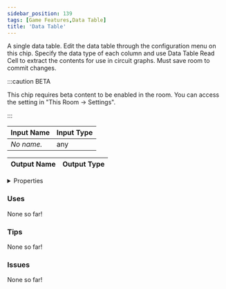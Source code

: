 ```yaml
---
sidebar_position: 139
tags: [Game Features,Data Table]
title: 'Data Table'
---
```


A single data table. Edit the data table through the configuration menu on this chip. Specify the data type of each column and use Data Table Read Cell to extract the contents for use in circuit graphs. Must save room to commit changes.

:::caution BETA

This chip requires beta content to be enabled in the room. You can access the setting in "This Room -> Settings".

:::


<EsbSvg />

| Input Name | Input Type |
|-----------|-----------|
| *No name.* | any |

| Output Name | Output Type |
|-----------|-----------|


<details>
  <summary>Properties</summary>
  <div>
    <div>
    <table>
      <thead>
        <tr>
          <th>Is beta required?</th>
          <th>✅</th>
        </tr>
        <tr>
          <th>Is this chip a trolling risk?</th>
          <th>❌</th>
        </tr>
        <tr>
          <th>Is this chip a role assignment risk?</th>
          <th>❌</th>
        </tr>
        <tr>
          <th>Chip UUID</th>
          <th>cf314640-805c-4ebc-958c-d10ed65ca9b8</th>
        </tr>
      </thead>
    </table>
    </div>
  </div>
</details>

### Uses

None so far!

### Tips

None so far!

### Issues

None so far!